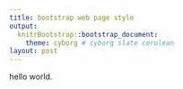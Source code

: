 ```yaml
---
title: bootstrap web page style
output:
  knitrBootstrap::bootstrap_document:
    theme: cyborg # cyborg slate cerulean
layout: post
---
```


hello world.

